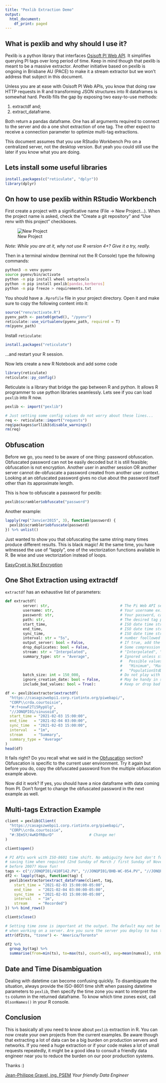 ```yaml
---
title: "Pexlib Extraction Demo"
output:
  html_document:
    df_print: paged
---
```


## What is pexlib and why should I use it?

Pexlib is a python library that interfaces [Osisoft PI Web API](https://docs.osisoft.com/bundle/pi-web-api-reference/page/help.html). It simplifies
querying PI tags over long period of time. Keep in mind though that pexlib is meant to be a massive
extractor. Another initiative based on pexlib is ongoing in Brisbane AU (PACE) to make it a stream
extractor but we won't address that subject in this document.

Unless you are at ease with Osisoft PI Web APIs, you know that doing raw HTTP requests in R and 
transforming JSON structures into R dataframes is somewhat hard. Pexlib fills the gap by exposing 
two easy-to-use methods:

  1) extractdf and;
  2) extract_dataframe.

Both return a pandas dataframe. One has all arguments required to connect to the server and do a
one shot extraction of one tag. The other expect to receive a connection parameter to optimize
multi-tag extractions.

This document assumes that you use RStudio Workbench Pro on a centralized server, not the desktop
version. But yeah you could still use the later if you know what you are doing.

## Lets install some useful libraries
```r
install.packages(c("reticulate", "dplyr"))
library(dplyr)
```


## On how to use pexlib within RStudio Workbench

First create a project with a significative name (File -\> New Project...). When the project name is asked, check the "Create a git repository" and "Use renv with this project" checkboxes.

![New Project](assets/NewProject.jpg "New Project")

*Note: While you are at it, why not use R version 4+? Give it a try, really.*

Then in a terminal window (terminal not the R Console) type the following commands:

```bash
python3 -m venv pyenv
source pyenv/bin/activate
python -m pip install wheel setuptools
python -m pip install pexlib[pandas,kerberos]
python -m pip freeze > requirements.txt
```

You should have a `.Rprofile` file in your project directory. Open it and make sure to copy the
following content into it:

```r
source("renv/activate.R")
pyenv_path <- paste0(getwd(), "/pyenv")
reticulate::use_virtualenv(pyenv_path, required = T)
rm(pyenv_path)
```

Install `reticulate`:

```r
install.packages("reticulate")
```

...and restart your R session.

Now lets create a new R Notebook and add some code

```r
library(reticulate)
reticulate::py_config()
```

Reticulate is a library that bridge the gap between R and python. It allows R programmer to use
python libraries seamlessly. Lets see if you can load `pexlib` into R now.

```r
pexlib <- import("pexlib")

# Just setting some config values do not worry about these lines...
req <- reticulate::import("requests")
req$packages$urllib3$disable_warnings() 
rm(req)
```

## Obfuscation

Before we go, you need to be aware of one thing: password obfuscation. Obfuscated password can not
be easily decoded but it is still feasible; obfuscation is not encryption. Another user in
another session OR another server cannot de-obfuscate a password created from another user context.
Looking at an obfuscated password gives no clue about the password itself other than its 
approximate length.

This is how to obfuscate a password for pexlib:

```r
pexlib$scrambler$obfuscate("password")
```
Another example:

```r
lapply(rep("Janvier2015", 3), function(password) {
  pexlib$scrambler$obfuscate(password)
}) %>% unlist()
```

Just wanted to show you that obfuscating the same string many times produce different results.
This is black magic! At the same time, you have witnessed the use of "lapply", one of the
vectorization functions available in R. Be wise and use vectorization instead of loops.

[EasyCrypt is Not Encryption](https://gist.github.com/formix/4076442db2304fb326a0f30bcbbebff5)

## One Shot Extraction using extractdf

`extractdf` has an exhaustive list of parameters:

```python
def extractdf(
        server: str,                                # The Pi Web API server address
        username: str,                              # Your username ex: CORP\\john.doe
        password: str,                              # Your password, can be obfuscated!
        path: str,                                  # The desired tag path
        start_time,                                 # ISO date time string
        end_time,                                   # ISO date time string
        sync_time,                                  # ISO date time string
        interval: str = "5s",                       # number foollowed by "s", "m", "h", "d" or "w"
        output_server: bool = False,                # If true, add the server name column 
        drop_duplicates: bool = False,              # Some compression
        stream: str = "Interpolated",               # "Interpolated", "Recorded", "Summary"
        summary_type: str = "Average",              # Ignored unless stream param is "Summary" 
                                                    #   Possible values: "Total", "Average", 
                                                    #   "Minimum", "Maximum", "StdDev", 
                                                    #   "PopulationStdDev", "Count", "PercentGood"
        batch_size: int = 150_000,                  # Do not play with this one plz
        ignore_creation_date: bool = False,         # May be handy in some cases (central PI)
        include_bad_values: bool = True):           # Keep or drop bad values (according to PI doc)
```


```r
df <- pexlib$extractor$extractdf(
  "https://casagszwebpi1.corp.riotinto.org/piwebapi/",
  "CORP\\crda.courtoisie",
  "#:f+oxwF2Ti5RypUlg",
  "//JONQPI01/sinusoid",
  start_time = "2021-02-03 15:00:00",
  end_time   = "2021-02-04 03:00:00",
  sync_time  = "2021-02-03 15:00:00",
  interval   = "1m",
  stream     = "Summary",
  summary_type = "Average"
)
head(df)
```

It fails right? Do you recall what we said in the [Obfuscation](#obfuscation) section?
Obfuscation is specific to the current user environment. Try it again but before you do, copy the
obfuscated password from the multiple obfuscation example above.

Now did it work? If yes, you should have a nice dataframe with data coming from PI. Don't forget to
change the obfuscated password in the next example as well.

## Multi-tags Extraction Example

```r
client = pexlib$Client(
  "https://casagszwebpi1.corp.riotinto.org/piwebapi/",
  "CORP\\crda.courtoisie",
  "#:3EmSY/4wKDfRBurD"                # Change me!
)

client$open()

# PI APIs work with ISO-8601 time shift. No ambiguity here but don't forget to account for daylight
# saving time when required (2nd Sunday of March / first Sunday of November). Are you querying data
# before 2007? Have fun!
tags <- c("//JONQPI01/410F142.PV", "//JONQPI01/BHB-WC-054.PV", "//JONQPI01/BO-DI-804.PV")
df2 <- lapply(tags, function(tag) {
  pexlib$extractor$extract_dataframe(client, tag,
    start_time = "2021-02-03 15:00:00-05:00",
    end_time   = "2021-02-04 03:00:00-05:00",
    sync_time  = "2021-02-03 15:00:00-05:00",
    interval   = "1m",
    stream     = "Recorded")
}) %>% bind_rows()

client$close()

# Setting time zone is important at the output. The default may not be what you expect. Especially
# when working on a server. Are you sure the server you deploy to has the time zone you expect?
attr(df2$ts, "tzone") <- "America/Toronto"  

df2 %>% 
  group_by(tag) %>%
  summarise(from=min(ts), to=max(ts), count=n(), avg=mean(numval), stddev=sd(numval))
```

## Date and Time Disambiguation

Dealing with datetime can become confusing quickly. To disambiguate the situation, always provide
the ISO-8601 time shift when passing datetime parameters to `pexlib`, then specify the time zone you
want to interpret the `ts` column in the returned dataframe. To know which time zones exist, call
`OlsonNames()` in your R console.

## Conclusion

This is basically all you need to know about `pexlib` extraction in R. You can now create your own
projects from the current examples. Be aware though that extracting a lot of data can be a big
burden on production servers and networks. If you need a huge extraction or if your code makes a
lot of small requests repeatedly, it might be a good idea to consult a friendly data engineer
near you to reduce the burden on our poor production systems.

Thanks :)

[Jean-Philippe Gravel, ing. PSEM](mailto:jean-philippe.gravel@riotinto.com)
*Your friendly Data Engineer*

